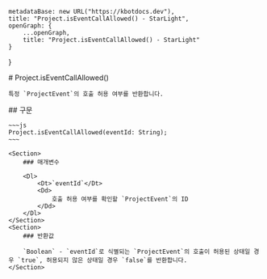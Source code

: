 
    metadataBase: new URL("https://kbotdocs.dev"),
    title: "Project.isEventCallAllowed() - StarLight",
    openGraph: {
        ...openGraph,
        title: "Project.isEventCallAllowed() - StarLight"
    }
}

<Section>
    # Project.isEventCallAllowed()

    특정 `ProjectEvent`의 호출 허용 여부를 반환합니다.
</Section>
<Section>
    ## 구문

    ~~~js
    Project.isEventCallAllowed(eventId: String);
    ~~~

    <Section>
        ### 매개변수

        <Dl>
            <Dt>`eventId`</Dt>
            <Dd>
                호출 허용 여부를 확인할 `ProjectEvent`의 ID
            </Dd>
        </Dl>
    </Section>
    <Section>
        ### 반환값

        `Boolean` - `eventId`로 식별되는 `ProjectEvent`의 호출이 허용된 상태일 경우 `true`, 허용되지 않은 상태일 경우 `false`를 반환합니다.
    </Section>
</Section>
